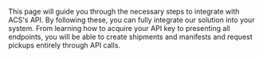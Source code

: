 This page will guide you through the necessary steps to integrate with ACS's API. By following these, you can fully integrate our solution into your system. From learning how to acquire your API key to presenting all endpoints, you will be able to create shipments and manifests and request pickups entirely through API calls.